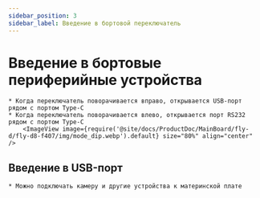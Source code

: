 ```yaml
---
sidebar_position: 3
sidebar_label: Введение в бортовой переключатель
---
```






# Введение в бортовые периферийные устройства

    * Когда переключатель поворачивается вправо, открывается USB-порт рядом с портом Type-C
    * Когда переключатель поворачивается влево, открывается порт RS232 рядом с портом Type-C
        <ImageView image={require('@site/docs/ProductDoc/MainBoard/fly-d/fly-d8-f407/img/mode_dip.webp').default} size="80%" align="center" />

## Введение в USB-порт
    
    * Можно подключать камеру и другие устройства к материнской плате

